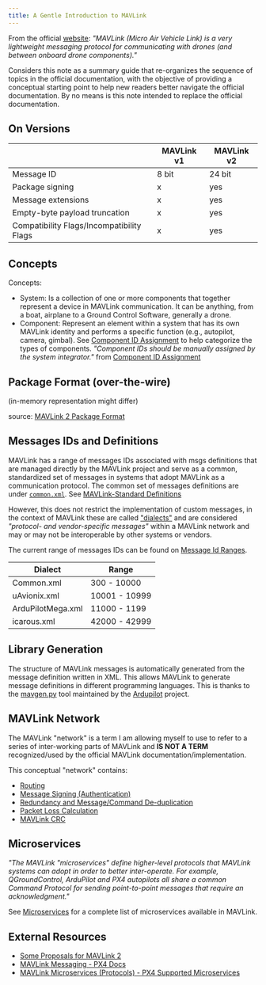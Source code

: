 ```yaml
---
title: A Gentle Introduction to MAVLink
---
```


From the official [website](https://mavlink.io/en/): *"MAVLink (Micro Air Vehicle Link) is a very lightweight messaging protocol for communicating with drones (and between onboard drone components)."*

Considers this note as a summary guide that re-organizes the sequence of topics in the official documentation, with the objective of providing a conceptual starting point to help new readers better navigate the official documentation. By no means is this note intended to replace the official documentation.

## On Versions

|                                           | MAVLink v1 | MAVLink v2 |
|-------------------------------------------|------------|------------|
| Message ID                                | 8 bit      | 24 bit     |
| Package signing                           | x          | yes        |
| Message extensions                        | x          | yes        |
| Empty-byte payload truncation             | x          | yes        |
| Compatibility Flags/Incompatibility Flags | x          | yes        |

<Drawio
    file="mavlink.drawio"
    description="Conceptual overview of the different parts of MAVLink as a project and not just as a protocol."
/>

## Concepts

Concepts:
- System: Is a collection of one or more components that together represent a device in MAVLink communication. It can be anything, from a boat, airplane to a Ground Control Software, generally a drone.
- Component: Represent an element within a system that has its own MAVLink identity and performs a specific function (e.g., autopilot, camera, gimbal). See [Component ID Assignment](https://mavlink.io/en/messages/common.html#MAV_COMPONENT) to help categorize the types of components. *"Component IDs should be manually assigned by the system integrator."*  from [Component ID Assignment](https://mavlink.io/en/services/mavlink_id_assignment.html#component-id-assignment)

<Drawio
    file="mavlink.drawio"
    page="3"
    description="General concept in MAVLink Networks."
/>

## Package Format (over-the-wire)

(in-memory representation might differ)

<Drawio
    file="mavlink.drawio"
    page="2"
    description="MAVLink packet frame structure and comparison."
/>

source: [MAVLink 2 Package Format](https://mavlink.io/en/guide/serialization.html#mavlink2_packet_format)

## Messages IDs and Definitions

MAVLink has a range of messages IDs associated with msgs definitions that are managed directly by the MAVLink project and serve as a common, standardized set of messages in systems that adopt MAVLink as a communication protocol. The common set of messages definitions are under [`common.xml`](https://github.com/mavlink/mavlink/blob/master/message_definitions/v1.0/common.xml). See [MAVLink-Standard Definitions](https://mavlink.io/en/messages/)

However, this does not restrict the implementation of custom messages, in the context of MAVLink these are called ["dialects"](https://mavlink.io/en/messages/dialects.html) and are considered *"protocol- and vendor-specific messages"* within a MAVLink network and may or may not be interoperable by other systems or vendors.

The current range of messages IDs can be found on [Message Id Ranges](https://mavlink.io/en/guide/define_xml_element.html#message_id_ranges).

| Dialect           | Range         |
|-------------------|---------------|
| Common.xml        | 300 - 10000   |
| uAvionix.xml      | 10001 - 10999 |
| ArduPilotMega.xml | 11000 - 1199  |
| icarous.xml       | 42000 - 42999 |

## Library Generation

The structure of MAVLink messages is automatically generated from the message definition written in XML. This allows MAVLink to generate message definitions in different programming languages. This is thanks to the [mavgen.py](https://github.com/ArduPilot/pymavlink/blob/master/generator/mavgen.py) tool maintained by the [Ardupilot](https://ardupilot.org/) project.

## MAVLink Network

The MAVLink "network" is a term I am allowing myself to use to refer to a series of inter-working parts of MAVLink and **IS NOT A TERM** recognized/used by the official MAVLink documentation/implementation.

This conceptual "network" contains:
- [Routing](https://mavlink.io/en/guide/routing.html)
- [Message Signing (Authentication)](https://mavlink.io/en/guide/message_signing.html)
- [Redundancy and Message/Command De-duplication](https://mavlink.io/en/guide/redundancy_deduplication.html)
- [Packet Loss Calculation](https://mavlink.io/en/guide/packet_loss.html)
- [MAVLink CRC](https://mavlink.io/en/guide/crc.html)

## Microservices

*"The MAVLink "microservices" define higher-level protocols that MAVLink systems can adopt in order to better inter-operate. For example, QGroundControl, ArduPilot and PX4 autopilots all share a common Command Protocol for sending point-to-point messages that require an acknowledgment."*

See [Microservices](https://mavlink.io/en/services/) for a complete list of microservices available in MAVLink.

## External Resources

- [Some Proposals for MAVLink 2](https://docs.google.com/document/d/1XtbD0ORNkhZ8eKrsbSIZNLyg9sFRXMXbsR2mp37KbIg/edit?tab=t.0)
- [MAVLink Messaging - PX4 Docs](https://docs.px4.io/main/en/mavlink/)
- [MAVLink Microservices (Protocols) - PX4 Supported Microservices](https://docs.px4.io/main/en/mavlink/protocols.html)
